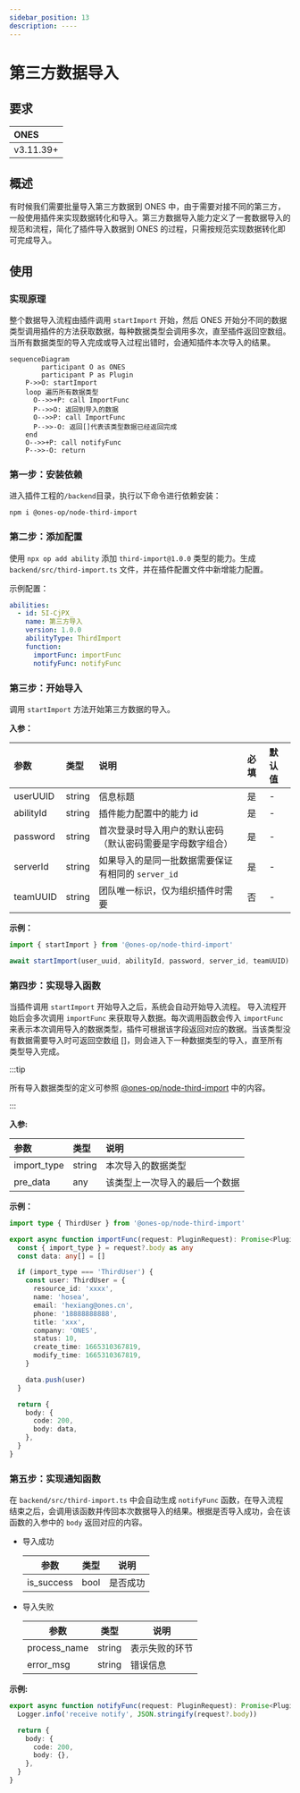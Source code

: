 ```yaml
---
sidebar_position: 13
description: ----
---
```


# 第三方数据导入

## 要求

| **ONES**  |
| :-------- |
| v3.11.39+ |

## 概述

有时候我们需要批量导入第三方数据到 ONES 中，由于需要对接不同的第三方，一般使用插件来实现数据转化和导入。第三方数据导入能力定义了一套数据导入的规范和流程，简化了插件导入数据到 ONES 的过程，只需按规范实现数据转化即可完成导入。

## 使用

### 实现原理

整个数据导入流程由插件调用 `startImport` 开始，然后 ONES 开始分不同的数据类型调用插件的方法获取数据，每种数据类型会调用多次，直至插件返回空数组。当所有数据类型的导入完成或导入过程出错时，会通知插件本次导入的结果。

```mermaid
sequenceDiagram
		participant O as ONES
		participant P as Plugin
    P->>O: startImport
    loop 遍历所有数据类型
      O-->>+P: call ImportFunc
      P-->>O: 返回到导入的数据
      O-->>P: call ImportFunc
      P-->>-O: 返回[]代表该类型数据已经返回完成
    end
    O-->>+P: call notifyFunc
    P-->>-O: return
```

### 第一步：安装依赖

进入插件工程的`/backend`目录，执行以下命令进行依赖安装：

```shell
npm i @ones-op/node-third-import
```

### 第二步：添加配置

使用 `npx op add ability` 添加 `third-import@1.0.0` 类型的能力。生成 `backend/src/third-import.ts` 文件，并在插件配置文件中新增能力配置。

示例配置：

```yaml title="config/plugin.yaml"
abilities:
  - id: 5I-CjPX_
    name: 第三方导入
    version: 1.0.0
    abilityType: ThirdImport
    function:
      importFunc: importFunc
      notifyFunc: notifyFunc
```

### 第三步：开始导入

调用 `startImport` 方法开始第三方数据的导入。

**入参：**

| **参数**  | **类型** | **说明**                                                   | **必填** | **默认值** |
| :-------- | :------- | :--------------------------------------------------------- | :------- | :--------- |
| userUUID  | string   | 信息标题                                                   | 是       | -          |
| abilityId | string   | 插件能力配置中的能力 id                                    | 是       | -          |
| password  | string   | 首次登录时导入用户的默认密码（默认密码需要是字母数字组合） | 是       | -          |
| serverId  | string   | 如果导入的是同一批数据需要保证有相同的 `server_id`         | 是       | -          |
| teamUUID  | string   | 团队唯一标识，仅为组织插件时需要                           | 否       | -          |

**示例：**

```typescript
import { startImport } from '@ones-op/node-third-import'

await startImport(user_uuid, abilityId, password, server_id, teamUUID)
```

### 第四步：实现导入函数

当插件调用 `startImport` 开始导入之后，系统会自动开始导入流程。 导入流程开始后会多次调用 `importFunc` 来获取导入数据。每次调用函数会传入 `importFunc` 来表示本次调用导入的数据类型，插件可根据该字段返回对应的数据。当该类型没有数据需要导入时可返回空数组 []，则会进入下一种数据类型的导入，直至所有类型导入完成。

:::tip

所有导入数据类型的定义可参照 [@ones-op/node-third-import](../../../reference/packages/node-third-import/node-third-import.md) 中的内容。

:::

**入参:**

| **参数**    | **类型** | **说明**                       |
| :---------- | :------- | :----------------------------- |
| import_type | string   | 本次导入的数据类型             |
| pre_data    | any      | 该类型上一次导入的最后一个数据 |

**示例：**

```typescript
import type { ThirdUser } from '@ones-op/node-third-import'

export async function importFunc(request: PluginRequest): Promise<PluginResponse> {
  const { import_type } = request?.body as any
  const data: any[] = []

  if (import_type === 'ThirdUser') {
    const user: ThirdUser = {
      resource_id: 'xxxx',
      name: 'hosea',
      email: 'hexiang@ones.cn',
      phone: '18888888888',
      title: 'xxx',
      company: 'ONES',
      status: 10,
      create_time: 1665310367819,
      modify_time: 1665310367819,
    }

    data.push(user)
  }

  return {
    body: {
      code: 200,
      body: data,
    },
  }
}
```

### 第五步：实现通知函数

在 `backend/src/third-import.ts` 中会自动生成 `notifyFunc` 函数，在导入流程结束之后，会调用该函数并传回本次数据导入的结果。根据是否导入成功，会在该函数的入参中的 `body` 返回对应的内容。

- 导入成功

  | 参数       | 类型 | 说明     |
  | ---------- | ---- | -------- |
  | is_success | bool | 是否成功 |

- 导入失败

  | 参数         | 类型   | 说明           |
  | ------------ | ------ | -------------- |
  | process_name | string | 表示失败的环节 |
  | error_msg    | string | 错误信息       |

**示例:**

```typescript
export async function notifyFunc(request: PluginRequest): Promise<PluginResponse> {
  Logger.info('receive notify', JSON.stringify(request?.body))

  return {
    body: {
      code: 200,
      body: {},
    },
  }
}
```
